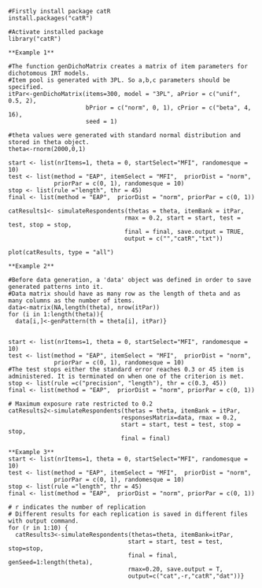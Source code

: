 ```repos
#Firstly install package catR
install.packages("catR")

#Activate installed package
library("catR")

**Example 1**

#The function genDichoMatrix creates a matrix of item parameters for dichotomous IRT models.
#Item pool is generated with 3PL. So a,b,c parameters should be specified.
itPar<-genDichoMatrix(items=300, model = "3PL", aPrior = c("unif", 0.5, 2), 
                      bPrior = c("norm", 0, 1), cPrior = c("beta", 4, 16), 
                      seed = 1)

#theta values were generated with standard normal distribution and stored in theta object.
theta<-rnorm(2000,0,1)

start <- list(nrItems=1, theta = 0, startSelect="MFI", randomesque = 10)
test <- list(method = "EAP", itemSelect = "MFI",  priorDist = "norm",  
             priorPar = c(0, 1), randomesque = 10)
stop <- list(rule ="length", thr = 45) 
final <- list(method = "EAP",  priorDist = "norm", priorPar = c(0, 1))

catResults1<- simulateRespondents(thetas = theta, itemBank = itPar, 
                                 rmax = 0.2, start = start, test = test, stop = stop,
                                 final = final, save.output = TRUE, 
                                 output = c("","catR","txt"))

plot(catResults, type = "all")

**Example 2**

#Before data generation, a 'data' object was defined in order to save generated patterns into it. 
#Data matrix should have as many row as the length of theta and as many columns as the number of items.
data<-matrix(NA,length(theta), nrow(itPar))
for (i in 1:length(theta)){
  data[i,]<-genPattern(th = theta[i], itPar)}


start <- list(nrItems=1, theta = 0, startSelect="MFI", randomesque = 10)
test <- list(method = "EAP", itemSelect = "MFI",  priorDist = "norm", 
             priorPar = c(0, 1), randomesque = 10)
#The test stops either the standard error reaches 0.3 or 45 item is administered. It is terminated on when one of the criterion is met.
stop <- list(rule =c("precision", "length"), thr = c(0.3, 45)) 
final <- list(method = "EAP",  priorDist = "norm", priorPar = c(0, 1))

# Maximum exposure rate restricted to 0.2
catResults2<-simulateRespondents(thetas = theta, itemBank = itPar, 
                                responsesMatrix=data, rmax = 0.2, 
                                start = start, test = test, stop = stop, 
                                final = final)

**Example 3**
start <- list(nrItems=1, theta = 0, startSelect="MFI", randomesque = 10)
test <- list(method = "EAP", itemSelect = "MFI",  priorDist = "norm",  
             priorPar = c(0, 1), randomesque = 10)
stop <- list(rule ="length", thr = 45) 
final <- list(method = "EAP",  priorDist = "norm", priorPar = c(0, 1))

# r indicates the number of replication
# Different results for each replication is saved in different files with output command. 
for (r in 1:10) {
  catResults3<-simulateRespondents(thetas=theta, itemBank=itPar, 
                                  start = start, test = test, stop=stop, 
                                  final = final, genSeed=1:length(theta),
                                  rmax=0.20, save.output = T,
                                  output=c("cat",-r,"catR","dat"))}
```
